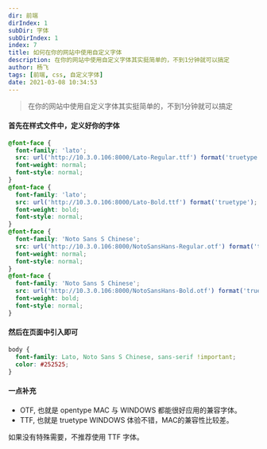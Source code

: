 ```yaml
---
dir: 前端
dirIndex: 1
subDir: 字体
subDirIndex: 1
index: 7
title: 如何在你的网站中使用自定义字体
description: 在你的网站中使用自定义字体其实挺简单的，不到1分钟就可以搞定
author: 杨飞
tags: [前端, css, 自定义字体]
date: 2021-03-08 10:34:53
---
```


> 在你的网站中使用自定义字体其实挺简单的，不到1分钟就可以搞定

#### 首先在样式文件中，定义好你的字体

```css
@font-face {
  font-family: 'lato';
  src: url('http://10.3.0.106:8000/Lato-Regular.ttf') format('truetype'); // 字体路径也可以是本地的字体文件路径
  font-weight: normal;
  font-style: normal;
}
@font-face {
  font-family: 'lato';
  src: url('http://10.3.0.106:8000/Lato-Bold.ttf') format('truetype');
  font-weight: bold;
  font-style: normal;
}
@font-face {
  font-family: 'Noto Sans S Chinese';
  src: url('http://10.3.0.106:8000/NotoSansHans-Regular.otf') format('truetype');
  font-weight: normal;
  font-style: normal;
}
@font-face {
  font-family: 'Noto Sans S Chinese';
  src: url('http://10.3.0.106:8000/NotoSansHans-Bold.otf') format('truetype');
  font-weight: bold;
  font-style: normal;
}
```

#### 然后在页面中引入即可

```css
body {
  font-family: Lato, Noto Sans S Chinese, sans-serif !important;
  color: #252525;
}
```

#### 一点补充

- OTF, 也就是 opentype MAC 与 WINDOWS 都能很好应用的兼容字体。
- TTF, 也就是 truetype WINDOWS 体验不错，MAC的兼容性比较差。

如果没有特殊需要，不推荐使用 TTF 字体。
